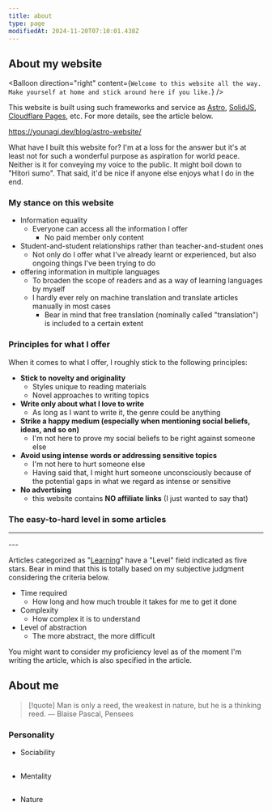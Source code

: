 ```yaml
---
title: about
type: page
modifiedAt: 2024-11-20T07:10:01.438Z
---
```


## About my website

<Balloon
  direction="right"
  content={`
  Welcome to this website all the way.
  Make yourself at home and stick around here if you like.
  `}
/>

This website is built using such frameworks and service as [Astro](https://astro.build/), [SolidJS](https://www.solidjs.com/), [Cloudflare Pages](https://pages.cloudflare.com/), etc. For more details, see the article below.

https://younagi.dev/blog/astro-website/

What have I built this website for? I'm at a loss for the answer but it's at least not for such a wonderful purpose as aspiration for world peace. Neither is it for conveying my voice to the public. It might boil down to "Hitori sumo". That said, it'd be nice if anyone else enjoys what I do in the end.

### My stance on this website

- Information equality
  - Everyone can access all the information I offer
    - No paid member only content
- Student-and-student relationships rather than teacher-and-student ones
  - Not only do I offer what I've already learnt or experienced, but also ongoing things I've been trying to do
- offering information in multiple languages
  - To broaden the scope of readers and as a way of learning languages by myself
  - I hardly ever rely on machine translation and translate articles manually in most cases
    - Bear in mind that free translation (nominally called "translation") is included to a certain extent

### Principles for what I offer

When it comes to what I offer, I roughly stick to the following principles:

- **Stick to novelty and originality**
  - Styles unique to reading materials
  - Novel approaches to writing topics
- **Write only about what I love to write**
  - As long as I want to write it, the genre could be anything
- **Strike a happy medium (especially when mentioning social beliefs, ideas, and so on)**
  - I'm not here to prove my social beliefs to be right against someone else
- **Avoid using intense words or addressing sensitive topics**
  - I'm not here to hurt someone else
  - Having said that, I might hurt someone unconsciously because of the potential gaps in what we regard as intense or sensitive
- **No advertising**
  - this website contains **NO affiliate links** (I just wanted to say that)

### The easy-to-hard level in some articles

---
<StarRating method="rating" value={3} leftEnd="Easy" rightEnd="Hard" />
---

Articles categorized as "[Learning](https://younagi.dev/blog/categories/learning/)" have a "Level" field indicated as five stars. Bear in mind that this is totally based on my subjective judgment considering the criteria below.

- Time required
  - How long and how much trouble it takes for me to get it done
- Complexity
  - How complex it is to understand
- Level of abstraction
  - The more abstract, the more difficult

You might want to consider my proficiency level as of the moment I'm writing the article, which is also specified in the article.

## About me

<Balloon
  direction="left"
  content="My motto is 'Man is a thinking reed.' by Pascal in his book, Pensses."
/>

> [!quote]
> Man is only a reed, the weakest in nature, but he is a thinking reed. ― Blaise Pascal, Pensees

### Personality

- Sociability

<StarRating
  method="spectrum"
  value={2}
  leftEnd="Introvert"
  rightEnd="Extrovert"
/>
---

- Mentality

<StarRating
  method="spectrum"
  value={4}
  leftEnd="Pessimist"
  rightEnd="Optimist"
/>
---

- Nature

<StarRating
  method="spectrum"
  value={1}
  leftEnd="Generalist"
  rightEnd="Specialist"
/>
